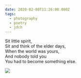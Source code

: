 ```yaml
---
date: 2020-02-08T11:26:00.000Z
tags:
  - photography
  - poetry
  - jdch
---
```

Sit little spirit,<br/>
Sit and think of the elder days,<br/>
When the world was yours,<br/>
And nobody told you<br/>
You had to become something else.

![](../../assets/photos/20200208-IMG_3526.jpg)
